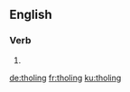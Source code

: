 
==English==

===Verb===
{{head|en|present participle}}

# {{present participle of|thole|lang=en|nocat=1}}

[[de:tholing]]
[[fr:tholing]]
[[ku:tholing]]